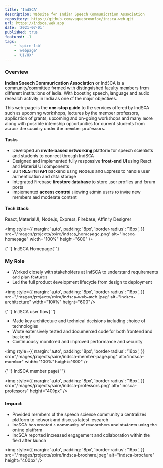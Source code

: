 ```yaml
---
title: 'IndSCA'
description: Website for Indian Speech Communication Association
repository: https://github.com/vaguebrownfox/indsca-web.git
url: https://indsca.web.app
date: '2021-07-01'
published: true
featured: -1
tags:
    - 'spire-lab'
    - 'webpage'
    - 'UI/UX'
---
```


### Overview

**Indian Speech Communication Association** or IndSCA is a community/committee formed with distinguished faculty members from different institutions of India.
With boosting speech, language and audio research activity in India as one of the major objectives.

This web-page is the **one-stop guide** to the services offered by IndSCA such as upcoming workshops, lectures by the member professors, application of grants,
upcoming and on-going workshops and many more along with possible internship opportunities for current students from across the country under the member professors.

#### Tasks:

-   Developed an **invite-based networking** platform for speech scientists and students to connect through IndSCA
-   Designed and implemented fully responsive **front-end UI** using React and Material UI components
-   Built **RESTful API** backend using Node.js and Express to handle user authentication and data storage
-   Integrated Firebase **firestore database** to store user profiles and forum posts
-   Implemented **access control** allowing admin users to invite new members and moderate content

#### Tech Stack:

React, MaterialUI, Node.js, Express, Firebase, Affinity Designer

<img
	style={{
		margin: 'auto',
		padding: '8px',
		'border-radius': '16px',
	}}
	src="/images/projects/spire/indsca_homepage.png"
	alt="indsca-homepage"
	width="100%"
	height="600"
/>
<p style={{ 'text-align': 'center', margin: 'auto' }} width="320">
	{' '}
	IndSCA Homepage{' '}
</p>

### My Role

-   Worked closely with stakeholders at IndSCA to understand requirements and plan features
-   Led the full product development lifecycle from design to deployment

<img
	style={{
		margin: 'auto',
		padding: '8px',
		'border-radius': '16px',
	}}
	src="/images/projects/spire/indsca-web-arch.jpeg"
	alt="indsca-architecture"
	width="100%"
	height="600"
/>
<p style={{ 'text-align': 'center', margin: 'auto' }} width="320">
	{' '}
	IndSCA user flow{' '}
</p>

-   Made key architecture and technical decisions including choice of technologies
-   Wrote extensively tested and documented code for both frontend and backend
-   Continuously monitored and improved performance and security

<img
	style={{
		margin: 'auto',
		padding: '8px',
		'border-radius': '16px',
	}}
	src="/images/projects/spire/indsca-member-page.png"
	alt="indsca-member"
	width="100%"
	height="600"
/>
<p style={{ 'text-align': 'center', margin: 'auto' }} width="320">
	{' '}
	IndSCA member page{' '}
</p>

<img
	style={{
		margin: 'auto',
		padding: '8px',
		'border-radius': '16px',
	}}
	src="/images/projects/spire/indsca-professors.png"
	alt="indsca-professors"
	height="400px"
/>

### Impact

-   Provided members of the speech science community a centralized platform to network and discuss latest research
-   IndSCA has created a community of researchers and students using the online platform
-   IndSCA reported increased engagement and collaboration within the field after launch

<img
	style={{
		margin: 'auto',
		padding: '8px',
		'border-radius': '16px',
	}}
	src="/images/projects/spire/indsca-brochure.jpeg"
	alt="indsca-brochure"
	height="400px"
/>
